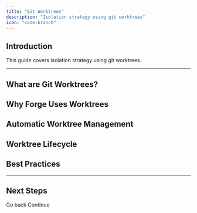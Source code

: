 ```yaml
---
title: "Git Worktrees"
description: "Isolation strategy using git worktrees"
icon: "code-branch"
---
```


## Introduction

This guide covers isolation strategy using git worktrees.

---

## What are Git Worktrees?







## Why Forge Uses Worktrees







## Automatic Worktree Management







## Worktree Lifecycle







## Best Practices







---

## Next Steps

<CardGroup cols={2}>
  <Card title="Previous Topic" icon="arrow-left" href="#">
    Go back
  </Card>
  <Card title="Next Topic" icon="arrow-right" href="#">
    Continue
  </Card>
</CardGroup>
